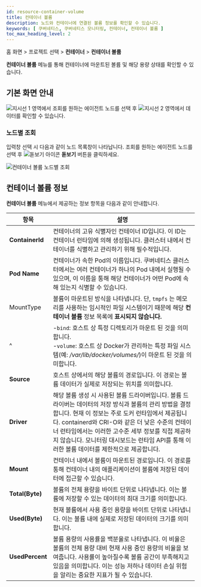 ```yaml
---
id: resource-container-volume
title: 컨테이너 볼륨
description: 노드와 컨테이너에 연결된 볼륨 정보를 확인할 수 있습니다.
keywords: [ 쿠버네티스, 쿠버네티스 모니터링, 컨테이너, 컨테이너 볼륨 ]
toc_max_heading_level: 2
---
```


홈 화면 > 프로젝트 선택 > **컨테이너** > **컨테이너 볼륨**

**컨테이너 볼륨** 메뉴를 통해 컨테이너에 마운트된 볼륨 및 해당 용량 상태를 확인할 수 있습니다.

## 기본 화면 안내

<ImgLang img='k8s-container-volume.png' desc='컨테이너 볼륨' />

![지시선 1](/img/number-01.png) 영역에서 조회를 원하는 에이전트 노드를 선택 후 ![지시선 2](/img/number-02.png) 영역에서 데이터를 확인할 수 있습니다.

### 노드별 조회 

입력창 선택 시 다음과 같이 노드 목록창이 나타납니다. 조회를 원하는 에이전트 노드를 선택 후 ![돋보기 아이콘](/img/ic-search.svg) **돋보기** 버튼을 클릭하세요.

![컨테이너 볼륨 노드별 조회](/img/k8s-container-volume-node.png) 

## 컨테이너 볼륨 정보 

**컨테이너 볼륨** 메뉴에서 제공하는 정보 항목을 다음과 같이 안내합니다.

|항목|설명|
|---|---|
|**ContainerId**|	컨테이너의 고유 식별자인 컨테이너 ID입니다. 이 ID는 컨테이너 런타임에 의해 생성됩니다. 클러스터 내에서 컨테이너를 식별하고 관리하기 위해 필수적입니다.|
|**Pod Name**| 	컨테이너가 속한 Pod의 이름입니다. 쿠버네티스 클러스터에서는 여러 컨테이너가 하나의 Pod 내에서 실행될 수 있으며, 이 이름을 통해 해당 컨테이너가 어떤 Pod에 속해 있는지 식별할 수 있습니다.|
|MountType|	볼륨이 마운트된 방식을 나타냅니다. 단, `tmpfs` 는 메모리를 사용하는 임시적인 파일 시스템이기 때문에 해당 **컨테이너 볼륨** 정보 목록에 **표시되지 않습니다.**|
|^| -`bind`: 호스트 상 특정 디렉토리가 마운트 된 것을 의미합니다. <br/> -`volume`: 호스트 상 Docker가 관리하는 특정 파일 시스템(예: */var/lib/docker/volumes/*)이 마운트 된 것을 의미합니다.|
|**Source**|	호스트 상에서의 해당 볼륨의 경로입니다. 이 경로는 볼륨 데이터가 실제로 저장되는 위치를 의미합니다.|
|**Driver**|	해당 볼륨 생성 시 사용된 볼륨 드라이버입니다. 볼륨 드라이버는 데이터의 저장 방식과 볼륨의 관리 방법을 결정합니다. 현재 이 정보는 주로 도커 런타임에서 제공됩니다. containerd와 CRI-O와 같은 더 낮은 수준의 컨테이너 런타임에서는 이러한 고수준 세부 정보를 직접 제공하지 않습니다. 모니터링 대시보드는 런타임 API를 통해 이러한 볼륨 데이터를 제한적으로 제공합니다.|
|**Mount**|	컨테이너 내에서 볼륨이 마운트된 경로입니다. 이 경로를 통해 컨테이너 내의 애플리케이션이 볼륨에 저장된 데이터에 접근할 수 있습니다.|
|**Total(Byte)**|	 볼륨의 전체 용량을 바이트 단위로 나타냅니다. 이는 볼륨에 저장할 수 있는 데이터의 최대 크기를 의미합니다.|
|**Used(Byte)**|	현재 볼륨에서 사용 중인 용량을 바이트 단위로 나타냅니다. 이는 볼륨 내에 실제로 저장된 데이터의 크기를 의미합니다.|
|**UsedPercent**|	볼륨 용량의 사용률을 백분율로 나타냅니다. 이 비율은 볼륨의 전체 용량 대비 현재 사용 중인 용량의 비율을 보여줍니다. 사용률이 높아질수록 볼륨 공간이 부족해지고 있음을 의미합니다. 이는 성능 저하나 데이터 손실 위험을 알리는 중요한 지표가 될 수 있습니다.|